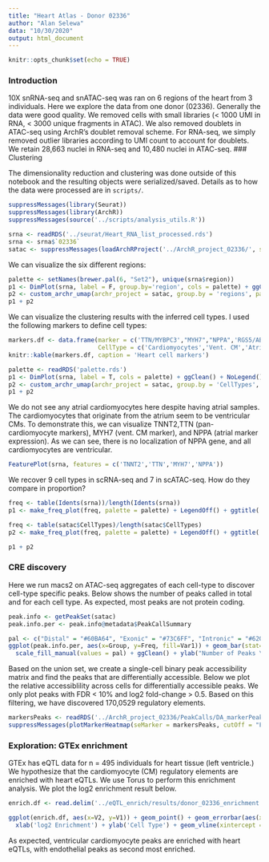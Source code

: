 ```yaml
---
title: "Heart Atlas - Donor 02336"
author: "Alan Selewa"
data: "10/30/2020"
output: html_document
---
```


```r
knitr::opts_chunk$set(echo = TRUE)
```

### Introduction

10X snRNA-seq and snATAC-seq was ran on 6 regions of the heart from 3 individuals. Here we explore the data from one donor (02336). Generally the data were good quality. We removed cells with small libraries (< 1000 UMI in RNA, < 3000 unique fragments in ATAC). We also removed doublets in ATAC-seq using ArchR's doublet removal scheme. For RNA-seq, we simply removed outlier libraries according to UMI count to account for doublets. We retain 28,663 nuclei in RNA-seq and 10,480 nuclei in ATAC-seq.
### Clustering

The dimensionality reduction and clustering was done outside of this notebook and the resulting objects were serialized/saved. Details as to how the data were processed are in `scripts/`.

```r
suppressMessages(library(Seurat))
suppressMessages(library(ArchR))
suppressMessages(source('../scripts/analysis_utils.R'))

srna <- readRDS('../seurat/Heart_RNA_list_processed.rds')
srna <- srna$`02336`
satac <- suppressMessages(loadArchRProject('../ArchR_project_02336/', showLogo = F))
```

We can visualize the six different regions:

```r
palette <- setNames(brewer.pal(6, "Set2"), unique(srna$region))
p1 <- DimPlot(srna, label = F, group.by='region', cols = palette) + ggClean() + ggtitle('scRNA-seq')
p2 <- custom_archr_umap(archr_project = satac, group.by = 'regions', palette = palette, legend = F, label = F, pt.size = 0.05) + ggtitle('scATAC-seq')
p1 + p2
```


We can visualize the clustering results with the inferred cell types. I used the following markers to define cell types: 

```r
markers.df <- data.frame(marker = c('TTN/MYBPC3',"MYH7","NPPA",'RGS5/ABCC9','MYH11/TAGLN','DCN/PDGFRA','PECAM1/VWF','PLP1','CDA8/LCK','CD14/FOLR2'),
                         CellType = c('Cardiomyocytes','Vent. CM','Atrial CM','Pericyte','Smooth Muscle','Fibroblast','Endothelial','Neuronal','Lymphoid','Myeloid'))
knitr::kable(markers.df, caption = 'Heart cell markers')
```


```r
palette <- readRDS('palette.rds')
p1 <- DimPlot(srna, label = T, cols = palette) + ggClean() + NoLegend() + ggtitle('scRNA-seq')
p2 <- custom_archr_umap(archr_project = satac, group.by = 'CellTypes', palette = palette, legend = F, label = T) + ggtitle('scATAC-seq')
p1 + p2
```

We do not see any atrial cardiomyocytes here despite having atrial samples. The cardiomyocytes that originate from the atrium seem to be ventricular CMs. To demonstrate this, we can visualize TNNT2,TTN (pan-cardiomyocyte markers), MYH7 (vent. CM marker), and NPPA (atrial marker expression). As we can see, there is no localization of NPPA gene, and all cardiomyocytes are ventricular.

```r
FeaturePlot(srna, features = c('TNNT2','TTN','MYH7','NPPA'))
```

We recover 9 cell types in scRNA-seq and 7 in scATAC-seq. How do they compare in proportion?

```r
freq <- table(Idents(srna))/length(Idents(srna))
p1 <- make_freq_plot(freq, palette = palette) + LegendOff() + ggtitle('scRNA-seq')

freq <- table(satac$CellTypes)/length(satac$CellTypes)
p2 <- make_freq_plot(freq, palette = palette) + LegendOff() + ggtitle('scATAC-seq')

p1 + p2
```

### CRE discovery

Here we run macs2 on ATAC-seq aggregates of each cell-type to discover cell-type specific peaks. Below shows the number of peaks called in total and for each cell type. As expected, most peaks are not protein coding.

```r
peak.info <- getPeakSet(satac)
peak.info.per <- peak.info@metadata$PeakCallSummary

pal <- c("Distal" = "#60BA64", "Exonic" = "#73C6FF", "Intronic" = "#620FA3", "Promoter" = "#FFC554")
ggplot(peak.info.per, aes(x=Group, y=Freq, fill=Var1)) + geom_bar(stat='identity') + labs(fill='') +
  scale_fill_manual(values = pal) + ggClean() + ylab("Number of Peaks \n (10^3)")
```

Based on the union set, we create a single-cell binary peak accessibility matrix and find the peaks that are differentially accessible. Below we plot the relative accessiblility across cells for differentially accessible peaks. We only plot peaks with FDR < 10% and log2 fold-change > 0.5. Based on this filtering, we have discovered 170,0529 regulatory elements.

```r
markersPeaks <- readRDS('../ArchR_project_02336/PeakCalls/DA_markerPeaks.rds')
suppressMessages(plotMarkerHeatmap(seMarker = markersPeaks, cutOff = "FDR <= 0.1 & Log2FC >= 0.5", transpose = TRUE))
```


### Exploration: GTEx enrichment

GTEx has eQTL data for n = 495 individuals for heart tissue (left ventricle.) We hypothesize that the cardiomyocyte (CM) regulatory elements are enriched with heart eQTLs. We use Torus to perform this enrichment analysis. We plot the log2 enrichment result below. 

```r
enrich.df <- read.delim('../eQTL_enrich/results/donor_02336_enrichment.txt', header=F, sep="")

ggplot(enrich.df, aes(x=V2, y=V1)) + geom_point() + geom_errorbar(aes(xmin=V3, xmax=V4), colour="black", width=.1) + ggClean() +
  xlab('log2 Enrichment') + ylab('Cell Type') + geom_vline(xintercept = 0, col='red', linetype = "longdash")
```

As expected, ventricular cardiomyocyte peaks are enriched with heart eQTLs, with endothelial peaks as second most enriched. 

